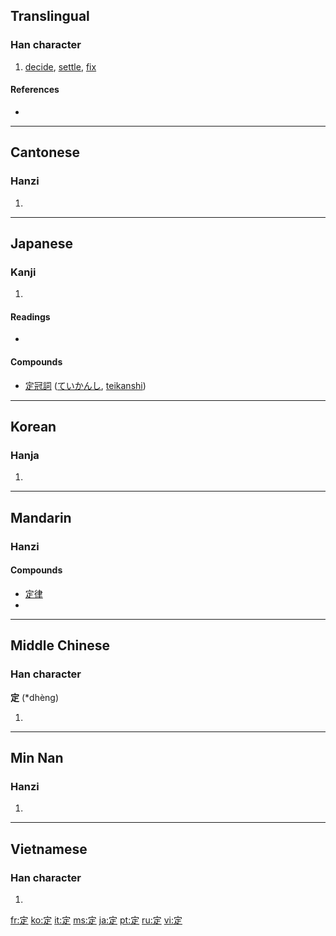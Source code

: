 ==Translingual==
{{Han stroke|[[Image:定-order.gif]]}}

===Han character===
{{Han char|rn=40|rad=宀|as=05|sn=8|four=3080<sub>1</sub>|canj=十一卜人 (JMYO)|ids=⿱宀⿱一龰}}

# [[decide]], [[settle]], [[fix]]

====References====
* {{Han ref|kx=0283.180|dkj=07109|dj=0559.020|hdz=20918.020|uh=5B9A|ud=23450|bh=A977|bd=43383}}

----

==Cantonese==

===Hanzi===
{{yue-hanzi|jyut=|y=ding6}}

# {{defn|Cantonese|sort=宀05}}

----

==Japanese==

===Kanji===
{{ja-kanji|grade=3|rs=宀05}}

# {{defn|Japanese}}

====Readings====
* {{ja-readings|on=[[てい]] (tei), [[じょう]] (jō)|kun=[[さだめる]] (sadameru), [[さだまる]] (sadamaru), [[さだめ]] (sadame)}}

====Compounds====
* [[定冠詞]] ([[ていかんし]], [[teikanshi]])

----

==Korean==

===Hanja===
{{ko-hanja|hangeul=정|rv=jeong|mr=chŏng}}

# {{defn|Korean|sort=宀05}}

----

==Mandarin==

===Hanzi===
{{cmn-hanzi|pin=[[dìng]] ([[ding4]])|wg=ting<sup>4</sup>}}

====Compounds====
* [[定律]]
* {{defn|Mandarin|sort=宀05}}

----

==Middle Chinese==

===Han character===
'''定''' (*dhèng)<!--asterisk indicates that this is a reconstructed pronunciation-->

# {{defn|Middle Chinese|sort=宀05}}

----

==Min Nan==

===Hanzi===
{{nan-hanzi|poj=tēng, tiāⁿ}}

# {{defn|Min Nan}}

----

==Vietnamese==

===Han character===
{{vi-hantu|[[định]]|rs=宀05}}

# {{defn|Vietnamese|sort=宀05}}

[[fr:定]]
[[ko:定]]
[[it:定]]
[[ms:定]]
[[ja:定]]
[[pt:定]]
[[ru:定]]
[[vi:定]]